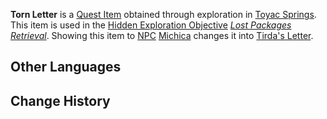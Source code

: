 {{Item Infobox
|id           = 121023
|image        = Item Sealed Letter.png
|type         = Quest Items
|quality      = 0
|description  = A letter with a damaged exterior. You can vaguely make these words out on the envelope: "From... irda..."
|source1      = Open World
|source2      = 
|source3      = 
|source4      = 
|source5      = 
}}
'''Torn Letter''' is a [[Quest Item]] obtained through exploration in [[Toyac Springs]]. This item is used in the [[Hidden Exploration Objective]] ''[[Lost Packages Retrieval]]''. Showing this item to [[NPC]] [[Michica]] changes it into [[Tirda's Letter]].
<!--
==Location==
<gallery>

</gallery>
-->
==Other Languages==
{{Other Languages|default_hidden=1
|en      = Torn Letter
|zhs     = 裂了口的信件
|zhs_rm  = 
|zht     = 裂開的信件
|zht_rm  = 
|ja      = 封が破れた手紙
|ja_rm   = Fuu ga Yabureta Tegami
|ko      = 찢어진 편지
|es      = Carta rasgada
|fr      = Lettre déchirée
|ru      = Порванное письмо
|th      = จดหมายที่ฉีกขาด
|th_rm   = 
|vi      = Lá Thư Rách Mép
|de      = Zerrissener Brief
|id      = Surat yang Sobek
|pt      = Carta Rasgada
|tr      = Yırtık Mektup
|it      = Lettera stracciata
}}

==Change History==
{{Change History|5.0}}